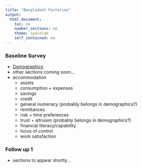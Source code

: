 ```yaml
---
title: "Bangladesh Factories"
output: 
  html_document:
    toc: no
    number_sections: no
    theme: spacelab
    self_contained: no
---
```



### Baseline Survey
 * [Demographics](http://schafik.github.io/bangla/1_demographics.html)
 * other sections coming soon...
  * accommodation
 	* assets 
 	* consumption + expenses
 	* savings
 	* credit
 	* general numeracy (probably belongs in demographics?)
 	* remittances
 	* risk + time preferences 
 	* trust + altruism (probably belongs in demographics?)
 	* financial literacy/capability
 	* locus of control 
 	* work satisfaction 

### Follow up 1
 * sections to appear shortly...

 
